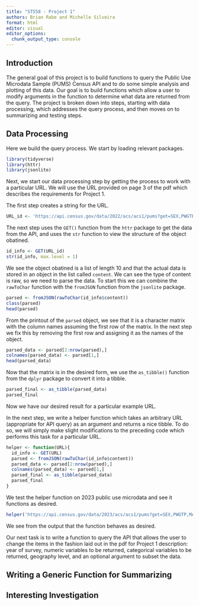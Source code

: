 ```yaml
---
title: "ST558 - Project 1"
authors: Brian Rabe and Michelle Silveira
format: html
editor: visual
editor_options: 
  chunk_output_type: console
---
```

## Introduction

The general goal of this project is to build functions to query the Public Use Microdata Sample (PUMS) Census API and to do some simple analysis and plotting of this data. Our goal is to build functions which allow a user to modify arguments in the function to determine what data are returned from the query. The project is broken down into steps, starting with data processing, which addresses the query process, and then moves on to summarizing and testing steps. 


## Data Processing
Here we build the query process. 
We start by loading relevant packages.

```r
library(tidyverse)
library(httr)
library(jsonlite)
```

Next, we start our data processing step by getting the process to work with a particular URL. We will use the URL provided on page 3 of the pdf which describes the requirements for Project 1.

The first step creates a string for the URL.

```r
URL_id <- 'https://api.census.gov/data/2022/acs/acs1/pums?get=SEX,PWGTP,MAR&SCHL=24'
```

The next step uses the `GET()` function from the `httr` package to get the data from the API, and uses the `str` function to view the structure of the object obatined.

```r
id_info <- GET(URL_id)
str(id_info, max.level = 1)
```

We see the object obatined is a list of length 10 and that the actual data is stored in an object in the list called `content`. We can see the type of content is raw, so we need to parse the data. To start this we can combine the `rawToChar` function with the `fromJSON` function from the `jsonlite` package.

```r
parsed <- fromJSON(rawToChar(id_info$content))
class(parsed)
head(parsed)
```

From the printout of the `parsed` object, we see that it is a character matrix with the column names assuming the first row of the matrix. In the next step we fix this by removing the first row and assigning it as the names of the object.

```r
parsed_data <- parsed[2:nrow(parsed),]
colnames(parsed_data) <- parsed[1,]
head(parsed_data)
```

Now that the matrix is in the desired form, we use the `as_tibble()` function from the `dplyr` package to convert it into a tibble.

```r
parsed_final <- as_tibble(parsed_data)
parsed_final
```

Now we have our desired result for a particular example URL.

In the next step, we write a helper function which takes an arbitrary URL (appropriate for API query) as an argument and returns a nice tibble. To do so, we will simply make slight modifications to the preceding code which performs this task for a particular URL.

```r
helper <- function(URL){
  id_info <- GET(URL)
  parsed <- fromJSON(rawToChar(id_info$content))
  parsed_data <- parsed[2:nrow(parsed),]
  colnames(parsed_data) <- parsed[1,]
  parsed_final <- as_tibble(parsed_data)
  parsed_final
}
```

We test the helper function on 2023 public use microdata and see it functions as desired.

```r
helper('https://api.census.gov/data/2023/acs/acs1/pums?get=SEX,PWGTP,MAR&SCHL=24')
```

We see from the output that the function behaves as desired.

Our next task is to write a function to query the API that allows the user to change the items in the fashion laid out in the pdf for Project 1 description: year of survey, numeric variables to be returned, categorical variables to be returned, geography level, and an optional argument to subset the data.



## Writing a Generic Function for Summarizing

## Interesting Investigation
